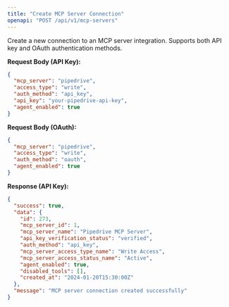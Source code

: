 ```yaml
---
title: "Create MCP Server Connection"
openapi: "POST /api/v1/mcp-servers"
---
```


Create a new connection to an MCP server integration. Supports both API key and OAuth authentication methods.

**Request Body (API Key):**

```json
{
  "mcp_server": "pipedrive",
  "access_type": "write",
  "auth_method": "api_key",
  "api_key": "your-pipedrive-api-key",
  "agent_enabled": true
}
```

**Request Body (OAuth):**

```json
{
  "mcp_server": "pipedrive",
  "access_type": "write",
  "auth_method": "oauth",
  "agent_enabled": true
}
```

**Response (API Key):**

```json
{
  "success": true,
  "data": {
    "id": 273,
    "mcp_server_id": 1,
    "mcp_server_name": "Pipedrive MCP Server",
    "api_key_verification_status": "verified",
    "auth_method": "api_key",
    "mcp_server_access_type_name": "Write Access",
    "mcp_server_access_status_name": "Active",
    "agent_enabled": true,
    "disabled_tools": [],
    "created_at": "2024-01-20T15:30:00Z"
  },
  "message": "MCP server connection created successfully"
}
```
